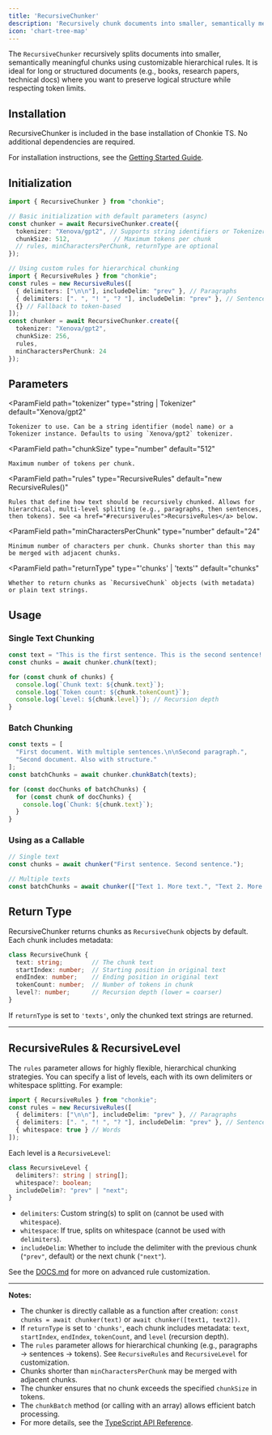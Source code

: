 ```yaml
---
title: 'RecursiveChunker'
description: 'Recursively chunk documents into smaller, semantically meaningful pieces using customizable rules.'
icon: 'chart-tree-map'
---
```


The `RecursiveChunker` recursively splits documents into smaller, semantically meaningful chunks using customizable hierarchical rules. It is ideal for long or structured documents (e.g., books, research papers, technical docs) where you want to preserve logical structure while respecting token limits.

## Installation

RecursiveChunker is included in the base installation of Chonkie TS. No additional dependencies are required.

<Info> For installation instructions, see the [Getting Started Guide](/getting-started/introduction).</Info>

## Initialization

```ts
import { RecursiveChunker } from "chonkie";

// Basic initialization with default parameters (async)
const chunker = await RecursiveChunker.create({
  tokenizer: "Xenova/gpt2", // Supports string identifiers or Tokenizer instance
  chunkSize: 512,            // Maximum tokens per chunk
  // rules, minCharactersPerChunk, returnType are optional
});

// Using custom rules for hierarchical chunking
import { RecursiveRules } from "chonkie";
const rules = new RecursiveRules([
  { delimiters: ["\n\n"], includeDelim: "prev" }, // Paragraphs
  { delimiters: [". ", "! ", "? "], includeDelim: "prev" }, // Sentences
  {} // Fallback to token-based
]);
const chunker = await RecursiveChunker.create({
  tokenizer: "Xenova/gpt2",
  chunkSize: 256,
  rules,
  minCharactersPerChunk: 24
});
```

## Parameters

<ParamField
    path="tokenizer"
    type="string | Tokenizer"
    default="Xenova/gpt2"
>
    Tokenizer to use. Can be a string identifier (model name) or a Tokenizer instance. Defaults to using `Xenova/gpt2` tokenizer.
</ParamField>

<ParamField
    path="chunkSize"
    type="number"
    default="512"
>
    Maximum number of tokens per chunk.
</ParamField>

<ParamField
    path="rules"
    type="RecursiveRules"
    default="new RecursiveRules()"
>
    Rules that define how text should be recursively chunked. Allows for hierarchical, multi-level splitting (e.g., paragraphs, then sentences, then tokens). See <a href="#recursiverules">RecursiveRules</a> below.
</ParamField>

<ParamField
    path="minCharactersPerChunk"
    type="number"
    default="24"
>
    Minimum number of characters per chunk. Chunks shorter than this may be merged with adjacent chunks.
</ParamField>

<ParamField
    path="returnType"
    type="'chunks' | 'texts'"
    default="chunks"
>
    Whether to return chunks as `RecursiveChunk` objects (with metadata) or plain text strings.
</ParamField>

## Usage

### Single Text Chunking

```ts
const text = "This is the first sentence. This is the second sentence! And here's a third one?";
const chunks = await chunker.chunk(text);

for (const chunk of chunks) {
  console.log(`Chunk text: ${chunk.text}`);
  console.log(`Token count: ${chunk.tokenCount}`);
  console.log(`Level: ${chunk.level}`); // Recursion depth
}
```

### Batch Chunking

```ts
const texts = [
  "First document. With multiple sentences.\n\nSecond paragraph.",
  "Second document. Also with structure."
];
const batchChunks = await chunker.chunkBatch(texts);

for (const docChunks of batchChunks) {
  for (const chunk of docChunks) {
    console.log(`Chunk: ${chunk.text}`);
  }
}
```

### Using as a Callable

```ts
// Single text
const chunks = await chunker("First sentence. Second sentence.");

// Multiple texts
const batchChunks = await chunker(["Text 1. More text.", "Text 2. More."]);
```

## Return Type

RecursiveChunker returns chunks as `RecursiveChunk` objects by default. Each chunk includes metadata:

```ts
class RecursiveChunk {
  text: string;        // The chunk text
  startIndex: number;  // Starting position in original text
  endIndex: number;    // Ending position in original text
  tokenCount: number;  // Number of tokens in chunk
  level?: number;      // Recursion depth (lower = coarser)
}
```

If `returnType` is set to `'texts'`, only the chunked text strings are returned.

---

## RecursiveRules & RecursiveLevel

The `rules` parameter allows for highly flexible, hierarchical chunking strategies. You can specify a list of levels, each with its own delimiters or whitespace splitting. For example:

```ts
import { RecursiveRules } from "chonkie";
const rules = new RecursiveRules([
  { delimiters: ["\n\n"], includeDelim: "prev" }, // Paragraphs
  { delimiters: [". ", "! ", "? "], includeDelim: "prev" }, // Sentences
  { whitespace: true } // Words
]);
```

Each level is a `RecursiveLevel`:

```ts
class RecursiveLevel {
  delimiters?: string | string[];
  whitespace?: boolean;
  includeDelim?: "prev" | "next";
}
```

- `delimiters`: Custom string(s) to split on (cannot be used with `whitespace`).
- `whitespace`: If true, splits on whitespace (cannot be used with `delimiters`).
- `includeDelim`: Whether to include the delimiter with the previous chunk (`"prev"`, default) or the next chunk (`"next"`).

See the [DOCS.md](https://github.com/chonkie-inc/chonkie-ts/blob/main/.temp/DOCS.md) for more on advanced rule customization.

---

**Notes:**

- The chunker is directly callable as a function after creation: `const chunks = await chunker(text)` or `await chunker([text1, text2])`.
- If `returnType` is set to `'chunks'`, each chunk includes metadata: `text`, `startIndex`, `endIndex`, `tokenCount`, and `level` (recursion depth).
- The `rules` parameter allows for hierarchical chunking (e.g., paragraphs → sentences → tokens). See `RecursiveRules` and `RecursiveLevel` for customization.
- Chunks shorter than `minCharactersPerChunk` may be merged with adjacent chunks.
- The chunker ensures that no chunk exceeds the specified `chunkSize` in tokens.
- The `chunkBatch` method (or calling with an array) allows efficient batch processing.
- For more details, see the [TypeScript API Reference](https://github.com/chonkie-inc/chonkie-ts).
